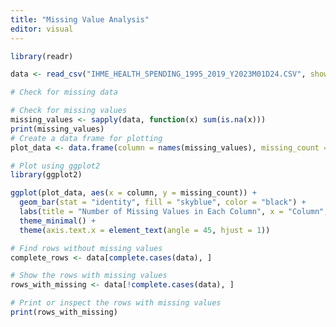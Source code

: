 ```yaml
---
title: "Missing Value Analysis"
editor: visual
---
```


```r
library(readr)

data <- read_csv("IHME_HEALTH_SPENDING_1995_2019_Y2023M01D24.CSV", show_col_types = FALSE)
```

```r
# Check for missing data

# Check for missing values
missing_values <- sapply(data, function(x) sum(is.na(x)))
print(missing_values)
# Create a data frame for plotting
plot_data <- data.frame(column = names(missing_values), missing_count = missing_values)

# Plot using ggplot2
library(ggplot2)

ggplot(plot_data, aes(x = column, y = missing_count)) +
  geom_bar(stat = "identity", fill = "skyblue", color = "black") +
  labs(title = "Number of Missing Values in Each Column", x = "Column", y = "Missing Count") +
  theme_minimal() +
  theme(axis.text.x = element_text(angle = 45, hjust = 1))
```

```r
# Find rows without missing values
complete_rows <- data[complete.cases(data), ]

# Show the rows with missing values
rows_with_missing <- data[!complete.cases(data), ]

# Print or inspect the rows with missing values
print(rows_with_missing)
```

